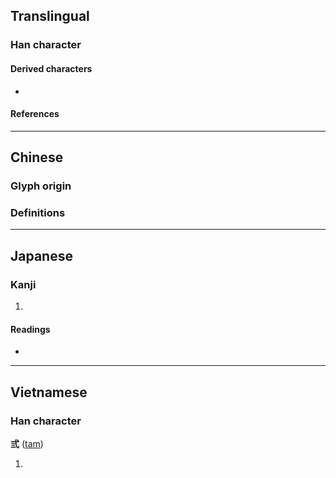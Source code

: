 {{character info}}
==Translingual==

===Han character===
{{Han char|rn=56|rad=弋|as=03|sn=6|four=|canj=IPMMM|ids=⿹弋三}}

====Derived characters====
* {{l|mul|[[𪲃]]}}

====References====
{{Han ref|kx=0355.050|dkj=09662|dj=0670.230|hdz=10558.060|uh=5F0E}}

----

==Chinese==

===Glyph origin===
{{Han etym}}

===Definitions===
{{zh-see|三|v}}

{{cln|zh|numeral symbols|numerals}}

----

==Japanese==

===Kanji===
{{ja-kanji|grade=|rs=弋03}}

# {{rfdef|ja|sort=弋03}}

====Readings====
* {{ja-readings|on=[[さん]] (san)|kun=[[み]] (mi), [[みつ]] (mitsu), [[みっつ]] (mittsu)}}

----

==Vietnamese==

===Han character===
'''弎''' ([[tam]])

# {{rfdef|vi}}

{{cln|vi|Han tu}}
